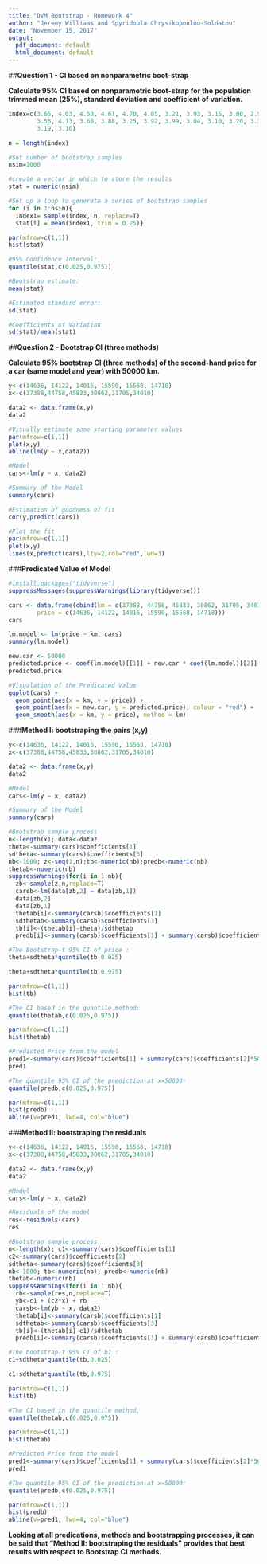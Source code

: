 ```yaml
---
title: "DVM Bootstrap - Homework 4"
author: "Jeremy Williams and Spyridoula Chrysikopoulou-Soldatou"
date: "November 15, 2017"
output:
  pdf_document: default
  html_document: default
---
```



##**Question 1 - CI based on nonparametric boot-strap**

**Calculate 95% CI based on nonparametric boot-strap for the population trimmed mean (25%), standard deviation and coefficient of variation.**

```r

index=c(3.65, 4.03, 4.58, 4.61, 4.70, 4.85, 3.21, 3.93, 3.15, 3.00, 2.93,
        3.56, 4.13, 3.68, 3.88, 3.25, 3.92, 3.99, 3.04, 3.10, 3.20, 3.35, 
        3.19, 3.10)

n = length(index)

#Set number of bootstrap samples
nsim=1000

#create a vector in which to store the results
stat = numeric(nsim) 

#Set up a loop to generate a series of bootstrap samples
for (i in 1:nsim){
  index1= sample(index, n, replace=T)
  stat[i] = mean(index1, trim = 0.25)}

par(mfrow=c(1,1))
hist(stat)

#95% Confidence Interval: 
quantile(stat,c(0.025,0.975))

#Bootstrap estimate: 
mean(stat)

#Estimated standard error: 
sd(stat)

#Coefficients of Variation
sd(stat)/mean(stat)

```

##**Question 2 - Bootstrap CI (three methods)**

**Calculate 95% bootstrap CI (three methods) of the second-hand price for a car (same model and year) with 50000 km.**

```r

y<-c(14636, 14122, 14016, 15590, 15568, 14718)
x<-c(37388,44758,45833,30862,31705,34010)

data2 <- data.frame(x,y)
data2

#Visually estimate some starting parameter values
par(mfrow=c(1,1))
plot(x,y)
abline(lm(y ~ x,data2))

#Model  
cars<-lm(y ~ x, data2)

#Summary of the Model
summary(cars)

#Estimation of goodness of fit
cor(y,predict(cars))

#Plot the fit
par(mfrow=c(1,1))
plot(x,y)
lines(x,predict(cars),lty=2,col="red",lwd=3)
```

###**Predicated Value of Model** 

```r

#install.packages("tidyverse")
suppressMessages(suppressWarnings(library(tidyverse)))

cars <- data.frame(cbind(km = c(37388, 44758, 45833, 30862, 31705, 34010),
        price = c(14636, 14122, 14016, 15590, 15568, 14718)))
cars

lm.model <- lm(price ~ km, cars)
summary(lm.model)

new.car <- 50000
predicted.price <- coef(lm.model)[[1]] + new.car * coef(lm.model)[[2]]
predicted.price

#Visualation of the Predicated Value 
ggplot(cars) +
  geom_point(aes(x = km, y = price)) +
  geom_point(aes(x = new.car, y = predicted.price), colour = "red") +
  geom_smooth(aes(x = km, y = price), method = lm)
```

###**Method I: bootstraping the pairs (x,y)**

```r

y<-c(14636, 14122, 14016, 15590, 15568, 14718)
x<-c(37388,44758,45833,30862,31705,34010)

data2 <- data.frame(x,y)
data2

#Model
cars<-lm(y ~ x, data2)

#Summary of the Model
summary(cars)

#Bootstrap sample process
n<-length(x); data<-data2
theta<-summary(cars)$coefficients[1]
sdtheta<-summary(cars)$coefficients[3]
nb<-1000; z<-seq(1,n);tb<-numeric(nb);predb<-numeric(nb)
thetab<-numeric(nb)
suppressWarnings(for(i in 1:nb){
  zb<-sample(z,n,replace=T)
  carsb<-lm(data[zb,2] ~ data[zb,1])
  data[zb,2] 
  data[zb,1]
  thetab[i]<-summary(carsb)$coefficients[1]
  sdthetab<-summary(carsb)$coefficients[3]
  tb[i]<-(thetab[i]-theta)/sdthetab
  predb[i]<-summary(carsb)$coefficients[1] + summary(carsb)$coefficients[2]*50000})

#The Bootstrap-t 95% CI of price :
theta+sdtheta*quantile(tb,0.025)

theta+sdtheta*quantile(tb,0.975)

par(mfrow=c(1,1))
hist(tb)

#The CI based in the quantile method:
quantile(thetab,c(0.025,0.975))

par(mfrow=c(1,1))
hist(thetab)

#Predicted Price from the model
pred1<-summary(cars)$coefficients[1] + summary(cars)$coefficients[2]*50000
pred1

#The quantile 95% CI of the prediction at x=50000:
quantile(predb,c(0.025,0.975))

par(mfrow=c(1,1))
hist(predb)
abline(v=pred1, lwd=4, col="blue")
```

###**Method II: bootstraping the residuals**

```r
y<-c(14636, 14122, 14016, 15590, 15568, 14718)
x<-c(37388,44758,45833,30862,31705,34010)

data2 <- data.frame(x,y)
data2

#Model
cars<-lm(y ~ x, data2)

#Residuals of the model
res<-residuals(cars)
res

#Bootstrap sample process
n<-length(x); c1<-summary(cars)$coefficients[1]
c2<-summary(cars)$coefficients[2]
sdtheta<-summary(cars)$coefficients[3]
nb<-1000; tb<-numeric(nb); predb<-numeric(nb)
thetab<-numeric(nb)
suppressWarnings(for(i in 1:nb){
  rb<-sample(res,n,replace=T)
  yb<-c1 + (c2*x) + rb
  carsb<-lm(yb ~ x, data2)
  thetab[i]<-summary(carsb)$coefficients[1]
  sdthetab<-summary(carsb)$coefficients[3]
  tb[i]<-(thetab[i]-c1)/sdthetab
  predb[i]<-summary(carsb)$coefficients[1] + summary(carsb)$coefficients[2]*50000})

#The bootstrap-t 95% CI of b1 :
c1+sdtheta*quantile(tb,0.025)

c1+sdtheta*quantile(tb,0.975)

par(mfrow=c(1,1))
hist(tb)

#The CI based in the quantile method,
quantile(thetab,c(0.025,0.975))

par(mfrow=c(1,1))
hist(thetab)

#Predicted Price from the model
pred1<-summary(cars)$coefficients[1] + summary(cars)$coefficients[2]*50000
pred1

#The quantile 95% CI of the prediction at x=50000:
quantile(predb,c(0.025,0.975))

par(mfrow=c(1,1))
hist(predb)
abline(v=pred1, lwd=4, col="blue")

```

**Looking at all predications, methods and bootstrapping processes, it can be said that "Method II: bootstraping the residuals" provides that best results with respect to Bootstrap CI methods.** 
